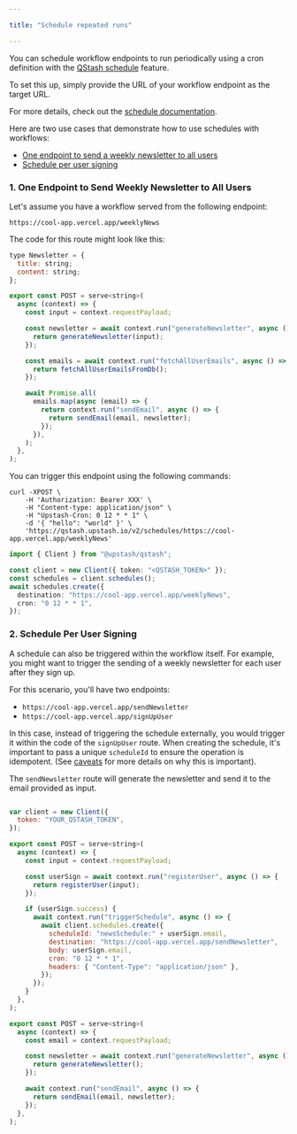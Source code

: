```yaml
---

title: "Schedule repeated runs"

---
```


You can schedule workflow endpoints to run periodically using a cron definition with the [QStash schedule](/qstash/features/schedules) feature.

To set this up, simply provide the URL of your workflow endpoint as the target URL.

For more details, check out the [schedule documentation](/qstash/features/schedules).

Here are two use cases that demonstrate how to use schedules with workflows:

- [One endpoint to send a weekly newsletter to all users](/qstash/workflow/howto/schedule#1-one-endpoint-to-send-weekly-newsletter-to-all-users)
- [Schedule per user signing](/qstash/workflow/howto/schedule#2-schedule-per-user-signing)

### 1. One Endpoint to Send Weekly Newsletter to All Users

Let's assume you have a workflow served from the following endpoint:

`https://cool-app.vercel.app/weeklyNews`

The code for this route might look like this:

```javascript
type Newsletter = {
  title: string;
  content: string;
};

export const POST = serve<string>(
  async (context) => {
    const input = context.requestPayload;

    const newsletter = await context.run("generateNewsletter", async () => {
      return generateNewsletter(input);
    });

    const emails = await context.run("fetchAllUserEmails", async () => {
      return fetchAllUserEmailsFromDb();
    });

    await Promise.all(
      emails.map(async (email) => {
        return context.run("sendEmail", async () => {
          return sendEmail(email, newsletter);
        });
      }),
    );
  },
);
```

You can trigger this endpoint using the following commands:

<CodeGroup>

```shell cURL
curl -XPOST \
    -H 'Authorization: Bearer XXX' \
    -H "Content-type: application/json" \
    -H "Upstash-Cron: 0 12 * * 1" \
    -d '{ "hello": "world" }' \
    'https://qstash.upstash.io/v2/schedules/https://cool-app.vercel.app/weeklyNews'
```

```typescript Typescript
import { Client } from "@upstash/qstash";

const client = new Client({ token: "<QSTASH_TOKEN>" });
const schedules = client.schedules();
await schedules.create({
  destination: "https://cool-app.vercel.app/weeklyNews",
  cron: "0 12 * * 1",
});
```

</CodeGroup>

### 2. Schedule Per User Signing

A schedule can also be triggered within the workflow itself. For example, you might want to trigger the sending of a weekly newsletter for each user after they sign up.

For this scenario, you'll have two endpoints:
- `https://cool-app.vercel.app/sendNewsletter`
- `https://cool-app.vercel.app/signUpUser`

In this case, instead of triggering the schedule externally, you would trigger it within the code of the `signUpUser` route. When creating the schedule, it's important to pass a unique `scheduleId` to ensure the operation is idempotent. (See [caveats](/qstash/workflow/basics/caveats) for more details on why this is important).

The `sendNewsletter` route will generate the newsletter and send it to the email provided as input.

<CodeGroup>

```javascript signUpUser

var client = new Client({
  token: "YOUR_QSTASH_TOKEN",
});

export const POST = serve<string>(
  async (context) => {
    const input = context.requestPayload;

    const userSign = await context.run("registerUser", async () => {
      return registerUser(input);
    });

    if (userSign.success) {
      await context.run("triggerSchedule", async () => {
        await client.schedules.create({
          scheduleId: "newsSchedule:" + userSign.email,
          destination: "https://cool-app.vercel.app/sendNewsletter",
          body: userSign.email,
          cron: "0 12 * * 1",
          headers: { "Content-Type": "application/json" },
        });
      });
    }
  },
);
```

```javascript sendNewsletter
export const POST = serve<string>(
  async (context) => {
    const email = context.requestPayload;

    const newsletter = await context.run("generateNewsletter", async () => {
      return generateNewsletter();
    });

    await context.run("sendEmail", async () => {
      return sendEmail(email, newsletter);
    });
  },
);
```

</CodeGroup>